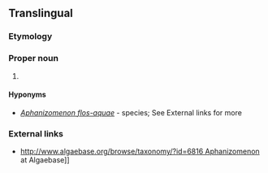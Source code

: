 ==Translingual==
{{rfi}}
{{wikipedia}}
{{wikispecies|Anabaenoideae}}
===Etymology===
{{rfe|lang=mul}}

===Proper noun===
{{mul-proper noun|head=''Aphanizomenon''}}

# {{taxon|genus|subfamily|Anabaenoideae|[[cyanobacteria]] that inhabit [[freshwater]] lakes and can cause [[choking bloom]]s}}

====Hyponyms====
* {{sense|genus}} ''[[Aphanizomenon flos-aquae]]'' - species; See External links for more

===External links===
* [[http://www.algaebase.org/browse/taxonomy/?id=6816 Aphanizomenon]] at Algaebase]]
